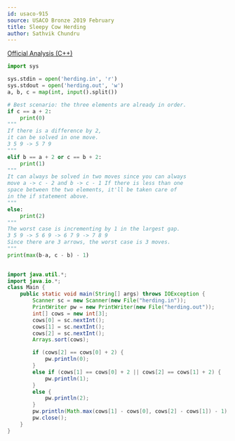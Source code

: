 ```yaml
---
id: usaco-915
source: USACO Bronze 2019 February
title: Sleepy Cow Herding
author: Sathvik Chundru
---
```


[Official Analysis (C++)](http://www.usaco.org/current/data/sol_herding_bronze_feb19.html)

<LanguageSection>
 
<PySection>

```py
import sys

sys.stdin = open('herding.in', 'r')
sys.stdout = open('herding.out', 'w')
a, b, c = map(int, input().split())

# Best scenario: the three elements are already in order.
if c == a + 2:
	print(0)
"""
If there is a difference by 2,
it can be solved in one move.
3 5 9 -> 5 7 9
"""
elif b == a + 2 or c == b + 2:
	print(1)
"""
It can always be solved in two moves since you can always 
move a -> c - 2 and b -> c - 1 If there is less than one 
space between the two elements, it'll be taken care of 
in the if statement above.
"""
else:
	print(2)
"""
The worst case is incrementing by 1 in the largest gap.
3 5 9 -> 5 6 9 -> 6 7 9 -> 7 8 9
Since there are 3 arrows, the worst case is 3 moves.
"""
print(max(b-a, c - b) - 1)
	
```
</PySection>
<JavaSection>

```java
import java.util.*;
import java.io.*;
class Main {
	public static void main(String[] args) throws IOException {
		Scanner sc = new Scanner(new File("herding.in"));
		PrintWriter pw = new PrintWriter(new File("herding.out"));
		int[] cows = new int[3];
		cows[0] = sc.nextInt();
		cows[1] = sc.nextInt();
		cows[2] = sc.nextInt();
		Arrays.sort(cows);

		if (cows[2] == cows[0] + 2) {
			pw.println(0); 
		}
		else if (cows[1] == cows[0] + 2 || cows[2] == cows[1] + 2) {
			pw.println(1); 
		}
		else {
			pw.println(2); 
		}
		pw.println(Math.max(cows[1] - cows[0], cows[2] - cows[1]) - 1);
		pw.close();
	}
}
```

</JavaSection>

</LanguageSection>
